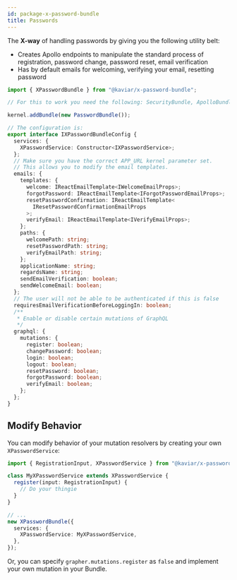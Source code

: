```yaml
---
id: package-x-password-bundle
title: Passwords
---
```



<PackageHeader version="1.0.1" packageName="x-password-bundle" containsTypeDefs />

The **X-way** of handling passwords by giving you the following utility belt:

- Creates Apollo endpoints to manipulate the standard process of registration, password change, password reset, email verification
- Has by default emails for welcoming, verifying your email, resetting password

```typescript
import { XPasswordBundle } from "@kaviar/x-password-bundle";

// For this to work you need the following: SecurityBundle, ApolloBundle, ApolloSecurityBundle, SecurityMongoBundle, XBundle

kernel.addBundle(new PasswordBundle());

// The configuration is:
export interface IXPasswordBundleConfig {
  services: {
    XPasswordService: Constructor<IXPasswordService>;
  };
  // Make sure you have the correct APP_URL kernel parameter set.
  // This allows you to modify the email templates.
  emails: {
    templates: {
      welcome: IReactEmailTemplate<IWelcomeEmailProps>;
      forgotPassword: IReactEmailTemplate<IForgotPasswordEmailProps>;
      resetPasswordConfirmation: IReactEmailTemplate<
        IResetPasswordConfirmationEmailProps
      >;
      verifyEmail: IReactEmailTemplate<IVerifyEmailProps>;
    };
    paths: {
      welcomePath: string;
      resetPasswordPath: string;
      verifyEmailPath: string;
    };
    applicationName: string;
    regardsName: string;
    sendEmailVerification: boolean;
    sendWelcomeEmail: boolean;
  };
  // The user will not be able to be authenticated if this is false
  requiresEmailVerificationBeforeLoggingIn: boolean;
  /**
   * Enable or disable certain mutations of GraphQL
   */
  graphql: {
    mutations: {
      register: boolean;
      changePassword: boolean;
      login: boolean;
      logout: boolean;
      resetPassword: boolean;
      forgotPassword: boolean;
      verifyEmail: boolean;
    };
  };
}
```

## Modify Behavior

You can modify behavior of your mutation resolvers by creating your own `XPasswordService`:

```ts
import { RegistrationInput, XPasswordService } from "@kaviar/x-password-bundle";

class MyXPasswordService extends XPasswordService {
  register(input: RegistrationInput) {
    // Do your thingie
  }
}

// ...
new XPasswordBundle({
  services: {
    XPasswordService: MyXPasswordService,
  },
});
```

Or, you can specify `grapher.mutations.register` as `false` and implement your own mutation in your Bundle.
